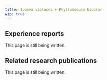---
title: Ipomea violacea + Phyllomedusa bicolor
wip: true
---

## Experience reports

This page is still being written.

## Related research publications

This page is still being written.

